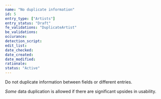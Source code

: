 ```yaml
---
name: "No duplicate information"
id: 5
entry_type: ["Artists"]
entry_status: "Draft"
fe_validations: "DuplicateArtist"
be_validations:
occurance:
detection_script:
edit_list:
date_checked:
date_created:
date_modified:
rationale:
status: "Active"
---
```

Do not duplicate information between fields or different entries.

*Some* data duplication is allowed if there are significant upsides in usability.